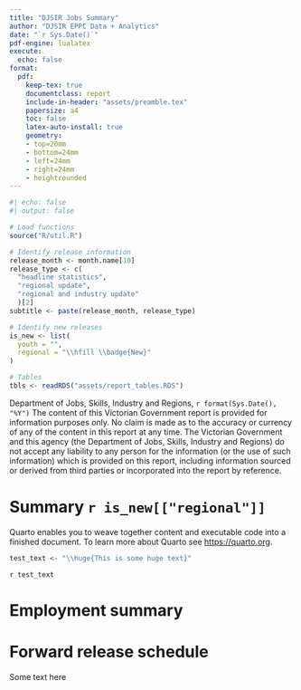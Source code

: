 ```yaml
---
title: "DJSIR Jobs Summary"
author: "DJSIR EPPC Data + Analytics"
date: "`r Sys.Date()`"
pdf-engine: lualatex
execute:
  echo: false
format:
  pdf: 
    keep-tex: true
    documentclass: report
    include-in-header: "assets/preamble.tex"
    papersize: a4
    toc: false
    latex-auto-install: true
    geometry:
    - top=20mm
    - bottom=24mm
    - left=24mm
    - right=24mm
    - heightrounded
---
```


```r
#| echo: false
#| output: false

# Load functions
source("R/util.R")

# Identify release information
release_month <- month.name[10]
release_type <- c(
  "headline statistics", 
  "regional update",
  "regional and industry update"
  )[2]
subtitle <- paste(release_month, release_type)

# Identify new releases
is_new <- list(
  youth = "",
  regional = "\\hfill \\badge{New}"
)

# Tables 
tbls <- readRDS("assets/report_tables.RDS")
```

<!-- title page -->

```{=tex}
\begin{titlepage}
\AddToShipoutPicture*{\BackgroundPic}
  \begin{flushright}
    \begin{varwidth}{4in}
      \begin{flushright}
        \color{black}
        \vspace*{10.65cm}
        {\Huge DJSIR Jobs Summary}
        \linebreak
        \linebreak
        {\large `r subtitle`}
        \linebreak
        \linebreak
        `r format(Sys.Date(), "%e %B %Y")`
        \vfill
      \end{flushright}
    \end{varwidth}
  \end{flushright}
\end{titlepage}
```
<!-- TOC & Disclaimer page -->

```{=tex}
\pagenumbering{gobble}
\setcounter{tocdepth}{1}
\tableofcontents
\vspace*{\fill}
```
\copyright \enspace Department of Jobs, Skills, Industry and Regions, `r format(Sys.Date(), "%Y")` \newline \newline The content of this Victorian Government report is provided for information purposes only. No claim is made as to the accuracy or currency of any of the content in this report at any time. The Victorian Government and this agency (the Department of Jobs, Skills, Industry and Regions) do not accept any liability to any person for the information (or the use of such information) which is provided on this report, including information sourced or derived from third parties or incorporated into the report by reference. \newpage \pagenumbering{arabic}

# Summary `r is_new[["regional"]]`

Quarto enables you to weave together content and executable code into a finished document. To learn more about Quarto see <https://quarto.org>.

```r
test_text <- "\\huge{This is some huge text}"
```
`r test_text`

# Employment summary
<!-- \newgeometry{top=0mm, bottom=5mm, left=6mm, right=6mm} -->

\include{./assets/latex_table/Overview.tex}

<!-- \restoregeometry -->


# Forward release schedule

Some text here
